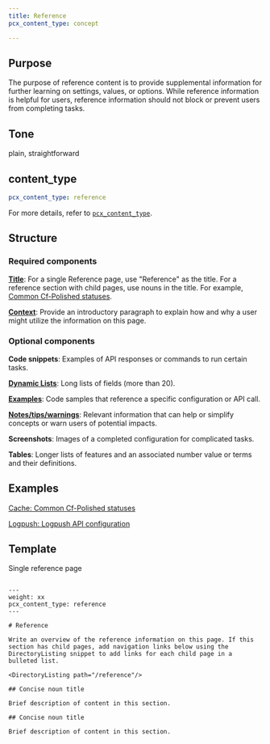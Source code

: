 ```yaml
---
title: Reference
pcx_content_type: concept

---
```


## Purpose

The purpose of reference content is to provide supplemental information for further learning on settings, values, or options. While reference information is helpful for users, reference information should not block or prevent users from completing tasks.

## Tone

plain, straightforward

## content_type

```yaml
pcx_content_type: reference
```

For more details, refer to [`pcx_content_type`](/style-guide/frontmatter/custom-properties/#pcx_content_type).

## Structure

### Required components

[**Title**](/style-guide/documentation-content-strategy/component-attributes/titles/): For a single Reference page, use "Reference" as the title. For a reference section with child pages, use nouns in the title. For example, [Common Cf-Polished statuses](https://developers.cloudflare.com/images/polish/cf-polished-statuses/).

[**Context**](/style-guide/documentation-content-strategy/component-attributes/context/): Provide an introductory paragraph to explain how and why a user might utilize the information on this page.

### Optional components

**Code snippets**: Examples of API responses or commands to run certain tasks.

[**Dynamic Lists**](/style-guide/documentation-content-strategy/component-attributes/dynamic-lists/): Long lists of fields (more than 20).

[**Examples**](/style-guide/documentation-content-strategy/component-attributes/examples/): Code samples that reference a specific configuration or API call.

[**Notes/tips/warnings**](/style-guide/documentation-content-strategy/component-attributes/notes-tips-warnings/): Relevant information that can help or simplify concepts or warn users of potential impacts.

**Screenshots**: Images of a completed configuration for complicated tasks.

**Tables**: Longer lists of features and an associated number value or terms and their definitions.

## Examples

[Cache: Common Cf-Polished statuses](/images/polish/cf-polished-statuses/)

[Logpush: Logpush API configuration](/logs/get-started/api-configuration/)

## Template

Single reference page

```

---
weight: xx
pcx_content_type: reference
---

# Reference

Write an overview of the reference information on this page. If this section has child pages, add navigation links below using the DirectoryListing snippet to add links for each child page in a bulleted list.

<DirectoryListing path="/reference"/>

## Concise noun title

Brief description of content in this section.

## Concise noun title

Brief description of content in this section.
```
